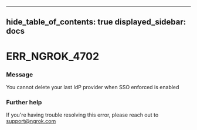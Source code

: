 

---
hide_table_of_contents: true
displayed_sidebar: docs
---


# ERR_NGROK_4702

### Message
You cannot delete your last IdP provider when SSO enforced is enabled

<ErrorDetails error="err_ngrok_4702" />



### Further help
If you're having trouble resolving this error, please reach out to [support@ngrok.com](mailto:support@ngrok.com?subject=Help%20with%20ERR_NGROK_4702)

